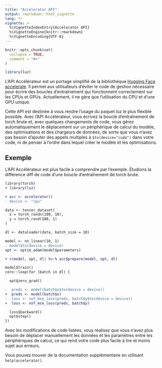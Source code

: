 ```yaml
---
title: "Accelerator API"
output: rmarkdown::html_vignette
lang: fr
vignette: >
  %\VignetteIndexEntry{Accelerator API}
  %\VignetteEngine{knitr::rmarkdown}
  %\VignetteEncoding{UTF-8}
---
```


```r
knitr::opts_chunk$set(
  collapse = TRUE,
  comment = "#>"
)
```

```r
library(luz)
```


L'API Accélérateur est un portage simplifié de la bibliothèque [Hugging Face accelerate](https://github.com/huggingface/accelerate).
Il permet aux utilisateurs d'éviter le code de gestion nécessaire pour écrire des boucles d'entraînement qui fonctionnent correctement sur les CPUs et GPUs.
Actuellement, il ne gère que l'utilisation du CPU et d'une GPU unique.

Cette API est destinée à vous rendre l'usage du paquet luz le plus flexible possible.
Avec l'API Accélérateur, vous écrivez la boucle d'entraînement de torch brute et, avec quelques changements de code, vous gérez automatiquement le déplacement sur un périphérique de calcul du modèle, des optimisations et des chargeurs de données, de sorte que vous n'avez pas besoin d'ajouter des appels multiples à `$to(device="cuda")` dans votre code, ni de penser à l'ordre dans lequel créer le modèle et les optimisations.

## Exemple

L'API Accélérateur est plus facile à comprendre par l'exemple. Étudions la différence diff de code d'une boucle d'entraînement de torch brute.

```diff
library(torch)
+ library(luz)

+ acc <- accelerator()
- device <- "cpu"

data <- tensor_dataset(
  x = torch_randn(100, 10),
  y = torch_rand(100, 1)
)

dl <- dataloader(data, batch_size = 10)

model <- nn_linear(10, 1)
- model$to(device = device)
opt <- optim_adam(model$parameters)

+ c(model, opt, dl) %<-% acc$prepare(model, opt, dl)

model$train()
coro::loop(for (batch in dl) {

  opt$zero_grad()

-  preds <- model(batch$x$to(device = device))
+  preds <- model(batch$x)
-  loss <- nnf_mse_loss(preds, batch$y$to(device = device))
+  loss <- nnf_mse_loss(preds, batch$y)

  loss$backward()
  opt$step()
})
```

Avec les modifications de code listées, vous réalisez que vous n'avez plus besoin de déplacer manuellement les données et les paramètres entre les périphériques de calcul, ce qui rend votre code plus facile à lire et moins sujet aux erreurs.

Vous pouvez trouver de la documentation supplémentaire en utilisant `help(accelerator)`.
